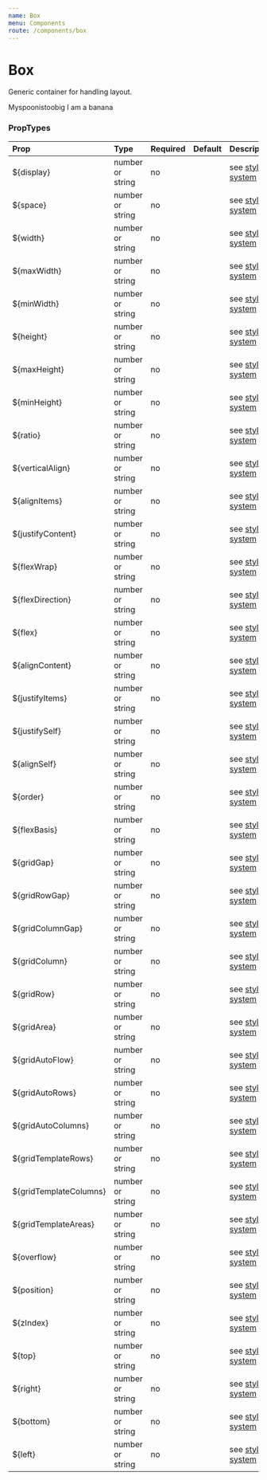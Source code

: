 ```yaml
---
name: Box
menu: Components
route: /components/box
---
```



# Box

Generic container for handling layout.

<Playground>
    <Box mt={4} px={10} width="10.5em" overflow="hidden">Myspoonistoobig</Box>
    <Box p={6} display="flex" flexDirection="row" alignItems="center" justifyContent="space-between">
        <span>I</span>
        <span>am</span>
        <span>a</span>
        <span>banana</span>
    </Box>
</Playground>



### PropTypes
| Prop | Type | Required | Default | Description |
|:-----|:-----|:---------|:--------|:------------|
| ${display} | number or string | no | | see [styled-system](https://jxnblk.com/styled-system/) |
| ${space} | number or string | no | | see [styled-system](https://jxnblk.com/styled-system/) |
| ${width} | number or string | no | | see [styled-system](https://jxnblk.com/styled-system/) |
| ${maxWidth} | number or string | no | | see [styled-system](https://jxnblk.com/styled-system/) |
| ${minWidth} | number or string | no | | see [styled-system](https://jxnblk.com/styled-system/) |
| ${height} | number or string | no | | see [styled-system](https://jxnblk.com/styled-system/) |
| ${maxHeight} | number or string | no | | see [styled-system](https://jxnblk.com/styled-system/) |
| ${minHeight} | number or string | no | | see [styled-system](https://jxnblk.com/styled-system/) |
| ${ratio} | number or string | no | | see [styled-system](https://jxnblk.com/styled-system/) |
| ${verticalAlign} | number or string | no | | see [styled-system](https://jxnblk.com/styled-system/) |
| ${alignItems} | number or string | no | | see [styled-system](https://jxnblk.com/styled-system/) |
| ${justifyContent} | number or string | no | | see [styled-system](https://jxnblk.com/styled-system/) |
| ${flexWrap} | number or string | no | | see [styled-system](https://jxnblk.com/styled-system/) |
| ${flexDirection} | number or string | no | | see [styled-system](https://jxnblk.com/styled-system/) |
| ${flex} | number or string | no | | see [styled-system](https://jxnblk.com/styled-system/) |
| ${alignContent} | number or string | no | | see [styled-system](https://jxnblk.com/styled-system/) |
| ${justifyItems} | number or string | no | | see [styled-system](https://jxnblk.com/styled-system/) |
| ${justifySelf} | number or string | no | | see [styled-system](https://jxnblk.com/styled-system/) |
| ${alignSelf} | number or string | no | | see [styled-system](https://jxnblk.com/styled-system/) |
| ${order} | number or string | no | | see [styled-system](https://jxnblk.com/styled-system/) |
| ${flexBasis} | number or string | no | | see [styled-system](https://jxnblk.com/styled-system/) |
| ${gridGap} | number or string | no | | see [styled-system](https://jxnblk.com/styled-system/) |
| ${gridRowGap} | number or string | no | | see [styled-system](https://jxnblk.com/styled-system/) |
| ${gridColumnGap} | number or string | no | | see [styled-system](https://jxnblk.com/styled-system/) |
| ${gridColumn} | number or string | no | | see [styled-system](https://jxnblk.com/styled-system/) |
| ${gridRow} | number or string | no | | see [styled-system](https://jxnblk.com/styled-system/) |
| ${gridArea} | number or string | no | | see [styled-system](https://jxnblk.com/styled-system/) |
| ${gridAutoFlow} | number or string | no | | see [styled-system](https://jxnblk.com/styled-system/) |
| ${gridAutoRows} | number or string | no | | see [styled-system](https://jxnblk.com/styled-system/) |
| ${gridAutoColumns} | number or string | no | | see [styled-system](https://jxnblk.com/styled-system/) |
| ${gridTemplateRows} | number or string | no | | see [styled-system](https://jxnblk.com/styled-system/) |
| ${gridTemplateColumns} | number or string | no | | see [styled-system](https://jxnblk.com/styled-system/) |
| ${gridTemplateAreas} | number or string | no | | see [styled-system](https://jxnblk.com/styled-system/) |
| ${overflow} | number or string | no | | see [styled-system](https://jxnblk.com/styled-system/) |
| ${position} | number or string | no | | see [styled-system](https://jxnblk.com/styled-system/) |
| ${zIndex} | number or string | no | | see [styled-system](https://jxnblk.com/styled-system/) |
| ${top} | number or string | no | | see [styled-system](https://jxnblk.com/styled-system/) |
| ${right} | number or string | no | | see [styled-system](https://jxnblk.com/styled-system/) |
| ${bottom} | number or string | no | | see [styled-system](https://jxnblk.com/styled-system/) |
| ${left} | number or string | no | | see [styled-system](https://jxnblk.com/styled-system/) |
